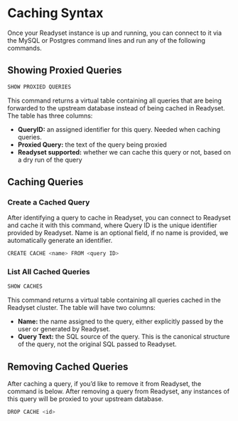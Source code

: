 # Caching Syntax

Once your Readyset instance is up and running, you can connect to it via the MySQL or Postgres command lines and run 
any of the following commands. 


## Showing Proxied Queries

```js
SHOW PROXIED QUERIES
```

This command returns a virtual table containing all queries that are being forwarded to the upstream database instead of 
being cached in Readyset. The table has three columns:
- **QueryID:** an assigned identifier for this query. Needed when caching queries.
- **Proxied Query:** the text of the query being proxied 
- **Readyset supported:** whether we can cache this query or not, based on a dry run of the query


## Caching Queries

### Create a Cached Query
After identifying a query to cache in Readyset, you can connect to Readyset and cache it with this command, where Query ID is the unique identifier provided by Readyset. Name is an optional field, if no name is provided, we automatically generate an identifier.

```js
CREATE CACHE <name> FROM <query ID>
```

### List All Cached Queries

```js
SHOW CACHES
```

This command returns a virtual table containing all queries cached in the Readyset cluster. The table will have two columns:
- **Name:** the name assigned to the query, either explicitly passed by the user or generated by Readyset.
- **Query Text:**  the SQL source of the query. This is the canonical structure of the query, not the original SQL passed to Readyset.


## Removing Cached Queries

After caching a query, if you’d like to remove it from Readyset, the command is below. After removing a query from Readyset, any instances of this query will be proxied to your upstream database. 

```js
DROP CACHE <id>
```

